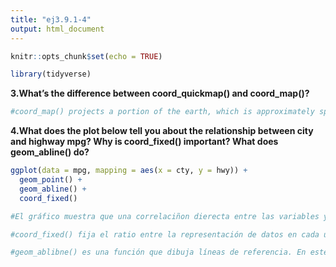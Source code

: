 ```yaml
---
title: "ej3.9.1-4"
output: html_document
---
```


```r
knitr::opts_chunk$set(echo = TRUE)
```

```r
library(tidyverse)
```
**3.What’s the difference between coord_quickmap() and coord_map()?**
```r
#coord_map() projects a portion of the earth, which is approximately spherical, onto a flat 2D plane using any projection defined by the mapproj package. Map projections do not, in general, preserve straight lines, so this requires considerable computation. coord_quickmap() is a quick approximation that does preserve straight lines. It works best for smaller areas closer to the equator.
```






**4.What does the plot below tell you about the relationship between city and highway mpg? Why is coord_fixed() important? What does geom_abline() do?**
```r
ggplot(data = mpg, mapping = aes(x = cty, y = hwy)) +
  geom_point() + 
  geom_abline() +
  coord_fixed()

#El gráfico muestra que una correlaciñon dierecta entre las variables ya que al aumentar una, aumenta la otra, La relación no es completamente lineal pero se ajustaría bastante bien a un modelo de regresiñon lineal.

#coord_fixed() fija el ratio entre la representación de datos en cada uno de los ejes. El ratio predeterminado es 1, lo que significa que una unidad en el eje x es igual de larga que una unidad en el eje y. Esto es importante porque al modificar el ratio, gráficamente se modificaría la inclinación de la nube de puntos, que intuitivamente indicaría una relación más fuerte o más débil entre las variables, lo que no sería correcto.

#geom_ablibne() es una función que dibuja líneas de referencia. En este caso no le hemos introducido ningún parámetro así que toma, por defecto intercept = 0 (ordenada al orígen) y slope = 1 (pendiente).

```

